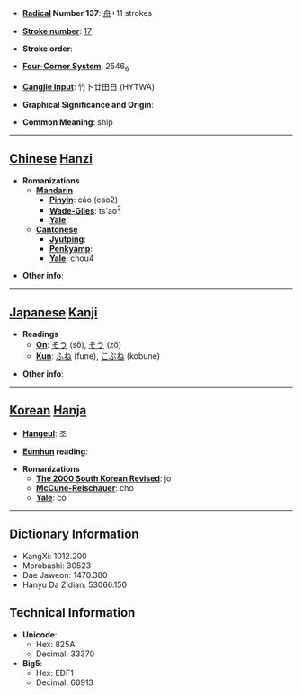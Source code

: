 * '''[[Wiktionary:Chinese radical index| Radical]] Number 137''': [[Wiktionary:Chinese radical index 舟|舟]]+11 strokes

* '''[[Wiktionary:Chinese total strokes index|Stroke number]]''': [[Wiktionary:Chinese total strokes index 17|17]]

* '''Stroke order''': 

* '''[[Wiktionary:Chinese four corner index|Four-Corner System]]''': 2546<sub>6</sub>

* '''[[Wiktionary:Chinese Cangjie index|Cangjie input]]''': 竹卜廿田日 (HYTWA)

* '''Graphical Significance and Origin''': 

* '''Common Meaning''': ship

----

== [[Chinese]] [[Hanzi]] ==

* '''Romanizations'''
** '''[[Mandarin]]'''
*** '''[[Pinyin]]''': cáo (cao2)
*** '''[[Wade-Giles]]''': ts'ao<sup>2</sup>
*** '''[[Yale]]''': 
** '''[[Cantonese]]'''
*** '''[[Jyutping]]''':
*** '''[[Penkyamp]]''': 
*** '''[[Yale]]''': chou4

* '''Other info''': 

----

== [[Japanese]] [[Kanji]] ==

* '''Readings'''
** '''[[On]]''': [[そう]] (sō), [[ぞう]] (zō)
** '''[[Kun]]''': [[ふね]] (fune), [[こぶね]] (kobune)

* '''Other info''':  

----

== [[Korean]] [[Hanja]] ==

* '''[[Hangeul]]''': 조

* '''[[Eumhun]] reading''': 

* '''Romanizations'''
** '''[[The 2000 South Korean Revised Romanization|The 2000 South Korean Revised]]''': jo
** '''[[McCune-Reischauer]]''': cho
** '''[[Yale]]''': co

----

== Dictionary Information ==

* KangXi: 1012.200
* Morobashi: 30523
* Dae Jaweon: 1470.380
* Hanyu Da Zidian: 53066.150

== Technical Information ==

* '''Unicode''':
** Hex: 825A
** Decimal: 33370
* '''Big5''':
** Hex: EDF1
** Decimal: 60913